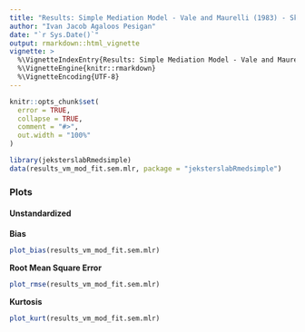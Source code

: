 ```yaml
---
title: "Results: Simple Mediation Model - Vale and Maurelli (1983) - Skewness = 2, Kurtosis = 7 - Complete Data - Fit Structural Equation Modeling with Robust Standard Errors"
author: "Ivan Jacob Agaloos Pesigan"
date: "`r Sys.Date()`"
output: rmarkdown::html_vignette
vignette: >
  %\VignetteIndexEntry{Results: Simple Mediation Model - Vale and Maurelli (1983) - Skewness = 2, Kurtosis = 7 - Complete Data - Fit Structural Equation Modeling with Robust Standard Errors}
  %\VignetteEngine{knitr::rmarkdown}
  %\VignetteEncoding{UTF-8}
---
```


```r
knitr::opts_chunk$set(
  error = TRUE,
  collapse = TRUE,
  comment = "#>",
  out.width = "100%"
)
```

```r
library(jeksterslabRmedsimple)
data(results_vm_mod_fit.sem.mlr, package = "jeksterslabRmedsimple")
```

### Plots

#### Unstandardized

**Bias**

```r
plot_bias(results_vm_mod_fit.sem.mlr)
```

**Root Mean Square Error**

```r
plot_rmse(results_vm_mod_fit.sem.mlr)
```

**Kurtosis**

```r
plot_kurt(results_vm_mod_fit.sem.mlr)
```
